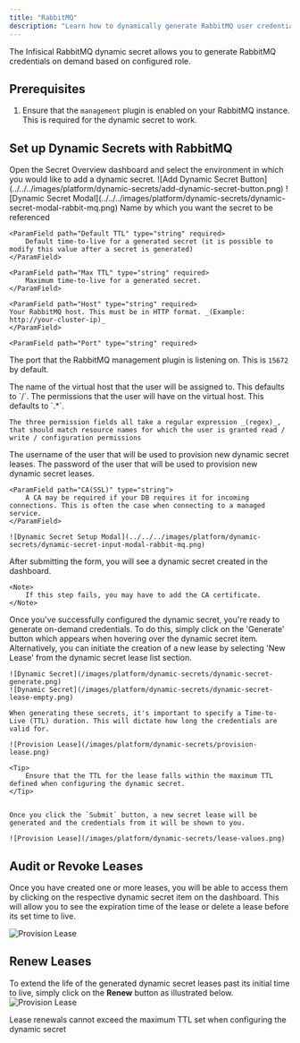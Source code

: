 ```yaml
---
title: "RabbitMQ"
description: "Learn how to dynamically generate RabbitMQ user credentials."
---
```


The Infisical RabbitMQ dynamic secret allows you to generate RabbitMQ credentials on demand based on configured role.

## Prerequisites

1. Ensure that the `management` plugin is enabled on your RabbitMQ instance. This is required for the dynamic secret to work.


## Set up Dynamic Secrets with RabbitMQ

<Steps>
  <Step title="Open Secret Overview Dashboard">
	Open the Secret Overview dashboard and select the environment in which you would like to add a dynamic secret.
  </Step>
  <Step title="Click on the 'Add Dynamic Secret' button">
	![Add Dynamic Secret Button](../../../images/platform/dynamic-secrets/add-dynamic-secret-button.png)
  </Step>
  <Step title="Select 'RabbitMQ'">
	![Dynamic Secret Modal](../../../images/platform/dynamic-secrets/dynamic-secret-modal-rabbit-mq.png)
  </Step>
  <Step title="Provide the inputs for dynamic secret parameters">
	<ParamField path="Secret Name" type="string" required>
		Name by which you want the secret to be referenced
	</ParamField>

	<ParamField path="Default TTL" type="string" required>
		Default time-to-live for a generated secret (it is possible to modify this value after a secret is generated)
	</ParamField>

	<ParamField path="Max TTL" type="string" required>
		Maximum time-to-live for a generated secret.
	</ParamField>

	<ParamField path="Host" type="string" required>
    Your RabbitMQ host. This must be in HTTP format. _(Example: http://your-cluster-ip)_
	</ParamField>

	<ParamField path="Port" type="string" required>
  The port that the RabbitMQ management plugin is listening on. This is `15672` by default.
	</ParamField>

  <ParamField path="Virtual host name" type="string" required>
    The name of the virtual host that the user will be assigned to. This defaults to `/`.
  </ParamField>

<ParamField path="Virtual host permissions (Read/Write/Configure)" type="string" required>
    The permissions that the user will have on the virtual host. This defaults to `.*`.

    The three permission fields all take a regular expression _(regex)_, that should match resource names for which the user is granted read / write / configuration permissions
  </ParamField>


  <ParamField path="Username" type="string" required>
    The username of the user that will be used to provision new dynamic secret leases.
	</ParamField>

  <ParamField path="Password" type="string" required>
    The password of the user that will be used to provision new dynamic secret leases.
  </ParamField>

	<ParamField path="CA(SSL)" type="string">
		A CA may be required if your DB requires it for incoming connections. This is often the case when connecting to a managed service.
	</ParamField>

  	![Dynamic Secret Setup Modal](../../../images/platform/dynamic-secrets/dynamic-secret-input-modal-rabbit-mq.png)


  </Step>
  <Step title="Click `Submit`">
  	After submitting the form, you will see a dynamic secret created in the dashboard.

	<Note>
		If this step fails, you may have to add the CA certificate.
	</Note>

  </Step>
  <Step title="Generate dynamic secrets">
	Once you've successfully configured the dynamic secret, you're ready to generate on-demand credentials.
	To do this, simply click on the 'Generate' button which appears when hovering over the dynamic secret item.
	Alternatively, you can initiate the creation of a new lease by selecting 'New Lease' from the dynamic secret lease list section.

	![Dynamic Secret](/images/platform/dynamic-secrets/dynamic-secret-generate.png)
	![Dynamic Secret](/images/platform/dynamic-secrets/dynamic-secret-lease-empty.png)

	When generating these secrets, it's important to specify a Time-to-Live (TTL) duration. This will dictate how long the credentials are valid for.

	![Provision Lease](/images/platform/dynamic-secrets/provision-lease.png)

	<Tip>
		Ensure that the TTL for the lease falls within the maximum TTL defined when configuring the dynamic secret.
	</Tip>


	Once you click the `Submit` button, a new secret lease will be generated and the credentials from it will be shown to you.

	![Provision Lease](/images/platform/dynamic-secrets/lease-values.png)
  </Step>
</Steps>

## Audit or Revoke Leases
Once you have created one or more leases, you will be able to access them by clicking on the respective dynamic secret item on the dashboard.
This will allow you to see the expiration time of the lease or delete a lease before its set time to live.

![Provision Lease](/images/platform/dynamic-secrets/lease-data.png)

## Renew Leases
To extend the life of the generated dynamic secret leases past its initial time to live, simply click on the **Renew** button as illustrated below.
![Provision Lease](/images/platform/dynamic-secrets/dynamic-secret-lease-renew.png)

<Warning>
	Lease renewals cannot exceed the maximum TTL set when configuring the dynamic secret
</Warning>
